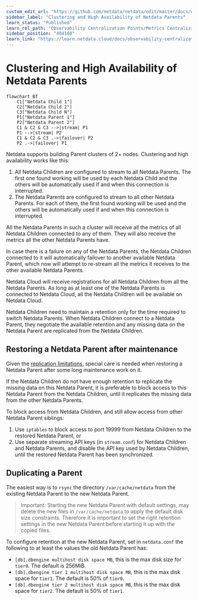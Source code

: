 ```yaml
---
custom_edit_url: "https://github.com/netdata/netdata/edit/master/docs/observability-centralization-points/metrics-centralization-points/clustering-and-high-availability-of-netdata-parents.md"
sidebar_label: "Clustering and High Availability of Netdata Parents"
learn_status: "Published"
learn_rel_path: "Observability Centralization Points/Metrics Centralization Points (Netdata Parents)"
sidebar_position: "404160"
learn_link: "https://learn.netdata.cloud/docs/observability-centralization-points/metrics-centralization-points-(netdata-parents)/clustering-and-high-availability-of-netdata-parents"
---
```


# Clustering and High Availability of Netdata Parents

```mermaid
flowchart BT
    C1["Netdata Child 1"]
    C2["Netdata Child 2"]
    C3["Netdata Child N"]
    P1["Netdata Parent 1"]
    P2["Netdata Parent 2"]
    C1 & C2 & C3 -->|stream| P1
    P1 -->|stream| P2
    C1 & C2 & C3 .->|failover| P2
    P2 .->|failover| P1
```

Netdata supports building Parent clusters of 2+ nodes. Clustering and high availability works like this:

1. All Netdata Children are configured to stream to all Netdata Parents. The first one found working will be used by each Netdata Child and the others will be automatically used if and when this connection is interrupted.
2. The Netdata Parents are configured to stream to all other Netdata Parents. For each of them, the first found working will be used and the others will be automatically used if and when this connection is interrupted.

All the Netdata Parents in such a cluster will receive all the metrics of all Netdata Children connected to any of them. They will also receive the metrics all the other Netdata Parents have.

In case there is a failure on any of the Netdata Parents, the Netdata Children connected to it will automatically failover to another available Netdata Parent, which now will attempt to re-stream all the metrics it receives to the other available Netdata Parents.

Netdata Cloud will receive registrations for all Netdata Children from all the Netdata Parents. As long as at least one of the Netdata Parents is connected to Netdata Cloud, all the Netdata Children will be available on Netdata Cloud.

Netdata Children need to maintain a retention only for the time required to switch Netdata Parents. When Netdata Children connect to a Netdata Parent, they negotiate the available retention and any missing data on the Netdata Parent are replicated from the Netdata Children.

## Restoring a Netdata Parent after maintenance

Given the [replication limitations](Replication-of-Past-Samples.md#replication-limitations), special care is needed when restoring a Netdata Parent after some long maintenance work on it.

If the Netdata Children do not have enough retention to replicate the missing data on this Netdata Parent, it is preferable to block access to this Netdata Parent from the Netdata Children, until it replicates the missing data from the other Netdata Parents.

To block access from Netdata Children, and still allow access from other Netdata Parent siblings:

1. Use `iptables` to block access to port 19999 from Netdata Children to the restored Netdata Parent, or
2. Use separate streaming API keys (in `stream.conf`) for Netdata Children and Netdata Parents, and disable the API key used by Netdata Children, until the restored Netdata Parent has been synchronized.

## Duplicating a Parent

The easiest way is to `rsync` the directory `/var/cache/netdata` from the existing Netdata Parent to the new Netdata Parent.

> Important: Starting the new Netdata Parent with default settings, may delete the new files in `/var/cache/netdata` to apply the default disk size constraints. Therefore it is important to set the right retention settings in the new Netdata Parent before starting it up with the copied files.

To configure retention at the new Netdata Parent, set in `netdata.conf` the following to at least the values the old Netdata Parent has:

- `[db].dbengine multihost disk space MB`, this is the max disk size for `tier0`. The default is 256MiB.
- `[db].dbengine tier 1 multihost disk space MB`, this is the max disk space for `tier1`. The default is 50% of `tier0`.
- `[db].dbengine tier 2 multihost disk space MB`, this is the max disk space for `tier2`. The default is 50% of `tier1`.
